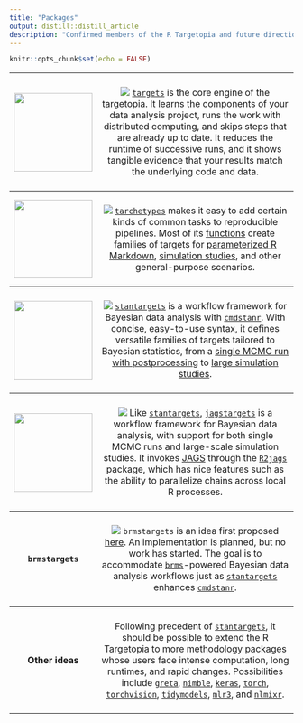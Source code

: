 ```yaml
---
title: "Packages"
output: distill::distill_article
description: "Confirmed members of the R Targetopia and future directions"
---
```


```r
knitr::opts_chunk$set(echo = FALSE)
```

<table>

<tr>
<th>
[<img src="https://raw.githubusercontent.com/ropensci/targets/main/man/figures/logo.png" height="139px">](https://docs.ropensci.org/targets)
</th>
<th style="font-weight:normal;">
<br>
[![](https://www.repostatus.org/badges/latest/active.svg)](https://www.repostatus.org/#active) [`targets`](https://docs.ropensci.org/targets) is the core engine of the targetopia. It learns the components of your data analysis project, runs the work with distributed computing, and skips steps that are already up to date. It reduces the runtime of successive runs, and it shows tangible evidence that your results match the underlying code and data.<br><br>
</th>
</tr>

<tr>
<th>
[<img src="https://raw.githubusercontent.com/ropensci/tarchetypes/main/man/figures/logo.png" height="139px">](https://docs.ropensci.org/tarchetypes)
</th>
<th style="font-weight:normal;">
<br>
[![](https://www.repostatus.org/badges/latest/active.svg)](https://www.repostatus.org/#active)
[`tarchetypes`](https://docs.ropensci.org/tarchetypes) makes it easy to add certain kinds of common tasks to reproducible pipelines. Most of its [functions](https://docs.ropensci.org/tarchetypes/reference/index.html) create families of targets for [parameterized R Markdown](https://docs.ropensci.org/tarchetypes/reference/tar_render_rep.html), [simulation studies](https://docs.ropensci.org/tarchetypes/reference/tar_rep.html), and other general-purpose scenarios.<br><br>
</th>
</tr>

<tr>
<th>
[<img src="https://raw.githubusercontent.com/wlandau/stantargets/main/man/figures/logo.png" height="139px">](https://wlandau.github.io/stantargets)
</th>
<th style="font-weight:normal;">
<br>
[![](https://www.repostatus.org/badges/latest/active.svg)](https://www.repostatus.org/#active) 
[`stantargets`](https://wlandau.github.io/stantargets) is a workflow framework for Bayesian data analysis with [`cmdstanr`](https://mc-stan.org/cmdstanr/). With concise, easy-to-use syntax, it defines versatile families of targets tailored to Bayesian statistics, from a [single MCMC run with postprocessing](https://wlandau.github.io/stantargets/articles/mcmc.html) to [large simulation studies](https://wlandau.github.io/stantargets/articles/mcmc_rep.html).
<br><br>
</th>
</tr>

<tr>
<th>
<img src="./images/jagstargets.png" height="139px">
</th>
<th style="font-weight:normal;">
<br>
[![](https://www.repostatus.org/badges/latest/active.svg)](https://www.repostatus.org/#active) Like [`stantargets`](https://wlandau.github.io/stantargets), [`jagstargets`](https://wlandau.github.io/jagstargets) is a workflow framework for Bayesian data analysis, with support for both single MCMC runs and large-scale simulation studies. It invokes [JAGS](http://mcmc-jags.sourceforge.net/) through the [`R2jags`](https://github.com/suyusung/R2jags) package, which has nice features such as the ability to parallelize chains across local R processes.
<br><br>
</th>
</tr>

<tr>
<th style="text-align: center">
`brmstargets`
</th>
<th style="font-weight:normal;">
<br>
[![](https://www.repostatus.org/badges/latest/concept.svg)](https://www.repostatus.org/#concept) `brmstargets` is an idea first proposed [here](https://github.com/wlandau/stantargets/issues/12#issuecomment-747836678). An implementation is planned, but no work has started. The goal is to accommodate [`brms`](https://github.com/paul-buerkner/brms)-powered Bayesian data analysis workflows just as [`stantargets`](https://wlandau.github.io/stantargets) enhances [`cmdstanr`](https://mc-stan.org/cmdstanr/).
<br><br>
</th>
</tr>

<tr>
<th style="text-align: center">
Other ideas
</th>
<th style="font-weight:normal;">
<br>
Following precedent of [`stantargets`](https://wlandau.github.io/stantargets), it should be possible to extend the R Targetopia to more methodology packages whose users face intense computation, long runtimes, and rapid changes. Possibilities include [`greta`](https://greta-stats.org), [`nimble`](https://r-nimble.org), [`keras`](https://keras.rstudio.com), [`torch`](https://torch.mlverse.org), [`torchvision`](https://github.com/mlverse/torchvision), [`tidymodels`](https://github.com/tidymodels/tidymodels), [`mlr3`](https://mlr3.mlr-org.com/), and [`nlmixr`](https://github.com/nlmixrdevelopment/nlmixr).
</ul>
<br><br>
</th>
</tr>

</table>
